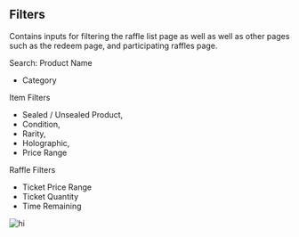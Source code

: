 ## Filters

Contains inputs for filtering the raffle list page as well as well as other pages such as the redeem page, and participating raffles page.

Search: Product Name

- Category 

Item Filters
- Sealed / Unsealed Product, 
- Condition, 
- Rarity, 
- Holographic, 
- Price Range

Raffle Filters
- Ticket Price Range
- Ticket Quantity 
- Time Remaining

![hi](../../assets/filters.png)